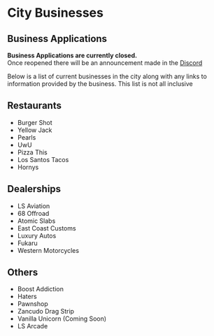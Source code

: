# City Businesses

## Business Applications
**Business Applications are currently closed.**\
Once reopened there will be an announcement made in the [Discord](https://discord.gg/kickenitrp)

Below is a list of current businesses in the city along with any links to information provided by the business. This list is not all inclusive

## Restaurants
 - Burger Shot
 - Yellow Jack
 - Pearls
 - UwU
 - Pizza This
 - Los Santos Tacos
 - Hornys

## Dealerships
 - LS Aviation
 - 68 Offroad
 - Atomic Slabs
 - East Coast Customs
 - Luxury Autos
 - Fukaru
 - Western Motorcycles

## Others
 - Boost Addiction
 - Haters
 - Pawnshop
 - Zancudo Drag Strip
 - Vanilla Unicorn (Coming Soon)
 - LS Arcade